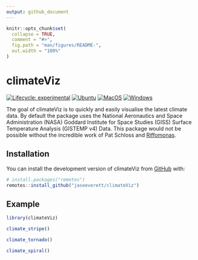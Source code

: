 ```yaml
---
output: github_document
---
```


<!-- README.md is generated from README.Rmd. Please edit that file -->

```r
knitr::opts_chunk$set(
  collapse = TRUE,
  comment = "#>",
  fig.path = "man/figures/README-",
  out.width = "100%"
)
```

# climateViz

<!-- badges: start -->
[![Lifecycle: experimental](https://img.shields.io/badge/lifecycle-experimental-orange.svg)](https://lifecycle.r-lib.org/articles/stages.html#experimental)
[![Ubuntu](https://github.com/MathMarEcol/climateViz/actions/workflows/Ubuntu.yaml/badge.svg)](https://github.com/MathMarEcol/climateViz/actions/workflows/Ubuntu.yaml)
[![MacOS](https://github.com/MathMarEcol/climateViz/actions/workflows/MacOS.yaml/badge.svg)](https://github.com/MathMarEcol/climateViz/actions/workflows/MacOS.yaml)
[![Windows](https://github.com/MathMarEcol/climateViz/actions/workflows/Windows.yaml/badge.svg)](https://github.com/MathMarEcol/climateViz/actions/workflows/Windows.yaml)

<!-- badges: end -->

The goal of climateViz is to quickly and easily visualise the latest climate data. By default the package uses the National Aeronautics and Space Administration (NASA) Goddard Institute for Space Studies (GISS) Surface Temperature Analysis (GISTEMP v4) Data. This package would not be possible without the incredible work of Pat Schloss and [Riffomonas](https://github.com/riffomonas). 

## Installation

You can install the development version of climateViz from [GitHub](https://github.com/) with:

``` r
# install.packages("remotes")
remotes::install_github("jaseeverett/climateViz")
```

## Example

```r
library(climateViz)
```

```r
climate_stripe()
```


```r
climate_tornado()
```


```r
climate_spiral()
```

